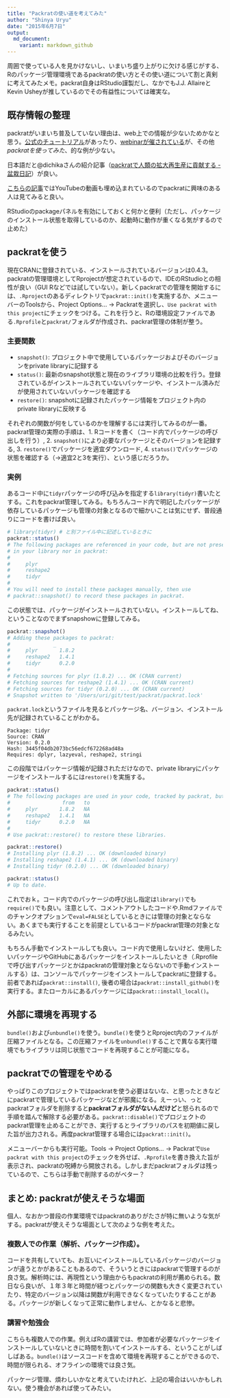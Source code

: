```yaml
---
title: "Packratの使い道を考えてみた"
author: "Shinya Uryu"
date: "2015年6月7日"
output: 
  md_document:
    variant: markdown_github
---
```


周囲で使っている人を見かけないし、いまいち盛り上がりに欠ける感じがする、Rのパッケージ管理環境であるpackratの使い方とその使い道について割と真剣に考えてみたメモ。packrat自身はRStudio謹製だし、なかでもJ.J. AllaireとKevin Usheyが推しているのでその有益性については確実な。

## 既存情報の整理

packratがいまいち普及していない理由は、web上での情報が少ないためかなと思う。[公式のチュートリアル](http://rstudio.github.io/packrat/)があったり、[webinarが催されている](http://rstudio.github.io/packrat/webinar/packrat-webinar-2014.html#1)が、その他*packratを使ってみた*、的な例が少ない。

日本語だと@dichikaさんの紹介記事（[packratで人類の拡大再生産に貢献する - 盆栽日記](http://d.hatena.ne.jp/dichika/20131220/p1)）が良い。

[こちらの記事](http://datascience.la/packrat-presentation-at-user-2014/)ではYouTubeの動画も埋め込まれているのでpackratに興味のある人は見てみると良い。

RStudioのpackageパネルを有効にしておくと何かと便利（ただし、パッケージのインストール状態を取得しているのか、起動時に動作が重くなる気がするので止めた）

## packratを使う

現在CRANに登録されている、インストールされているバージョンは0.4.3。packratの管理環境としてRprojectが想定されているので、IDEのRStudioとの相性が良い（GUI Rなどでは試していない）。新しくpackratでの管理を開始するには、`.Rproject`のあるディレクトリで`packrat::init()`を実施するか、メニューバーのToolsから、Project Options... -> Packratを選択し、`Use packrat with this project`にチェックをつける。これを行うと、Rの環境設定ファイルである`.Rprofile`と`packrat/`フォルダが作成され、packrat管理の体制が整う。

### 主要関数

* `snapshot()`: プロジェクト中で使用しているパッケージおよびそのバージョンをprivate libraryに記録する
* `status()`: 最新のsnapshot状態と現在のライブラリ環境の比較を行う。登録されているがインストールされていないパッケージや、インストール済みだが使用されていないパッケージを確認する
* `restore()`: snapshotに記録されたパッケージ情報をプロジェクト内のprivate libraryに反映する

それぞれの関数が何をしているのかを理解するには実行してみるのが一番。packrat管理の実際の手順は、1. Rコードを書く（コード内でパッケージの呼び出しを行う）, 2. `snapshot()`により必要なパッケージとそのバージョンを記録する, 3. `restore()`でパッケージを適宜ダウンロード, 4. `status()`でパッケージの状態を確認する（→適宜2と3を実行）、という感じだろうか。

### 実例

あるコード中に`tidyr`パッケージの呼び込みを指定する`library(tidyr)`書いたとする。これをpackrat管理してみる。もちろんコード内で明記したパッケージが依存しているパッケージも管理の対象となるので細かいことは気にせず、普段通りにコードを書けば良い。

```r
# library(tidyr) # と別ファイル中に記述しているときに
packrat::status()
# The following packages are referenced in your code, but are not present
# in your library nor in packrat:
# 
#     plyr
#     reshape2
#     tidyr
# 
# You will need to install these packages manually, then use
# packrat::snapshot() to record these packages in packrat.
```

この状態では、パッケージがインストールされていない。インストールしてね、ということなのでまずsnapshowに登録してみる。

```r
packrat::snapshot()
# Adding these packages to packrat:
#              _      
#     plyr       1.8.2
#     reshape2   1.4.1
#     tidyr      0.2.0
# 
# Fetching sources for plyr (1.8.2) ... OK (CRAN current)
# Fetching sources for reshape2 (1.4.1) ... OK (CRAN current)
# Fetching sources for tidyr (0.2.0) ... OK (CRAN current)
# Snapshot written to '/Users/uri/git/test/packrat/packrat.lock'
```

`packrat.lock`というファイルを見るとパッケージ名、バージョン、インストール先が記録されていることがわかる。

```
Package: tidyr
Source: CRAN
Version: 0.2.0
Hash: 3445f04db2073bc56edcf672268ad48a
Requires: dplyr, lazyeval, reshape2, stringi
```

この段階ではパッケージ情報が記録されただけなので、private libraryにパッケージをインストールするには`restore()`を実施する。

```r
packrat::status()
# The following packages are used in your code, tracked by packrat, but no longer present in your library:
#                 from   to
#     plyr       1.8.2   NA
#     reshape2   1.4.1   NA
#     tidyr      0.2.0   NA
# 
# Use packrat::restore() to restore these libraries.

packrat::restore()
# Installing plyr (1.8.2) ... OK (downloaded binary)
# Installing reshape2 (1.4.1) ... OK (downloaded binary)
# Installing tidyr (0.2.0) ... OK (downloaded binary)

packrat::status()
# Up to date.
```

これでおｋ。コード内でのパッケージの呼び出し指定は`library()`でも`require()`でも良い。注意として、コメントアウトしたコードや.Rmdファイルでのチャンクオプションで`eval=FALSE`としているときには管理の対象とならない。あくまでも実行することを前提としているコードがpackrat管理の対象となるみたい。

もちろん手動でインストールしても良い。コード内で使用しないけど、使用したいパッケージやGitHubにあるパッケージをインストールしたいとき（.Rprofileで呼び出すパッケージとかはpackratの管理対象とならないので手動インストールする）は、コンソールでパッケージをインストールしてpackratに登録する。前者であれば`packrat::install()`, 後者の場合は`packrat::install_github()`を実行する。またローカルにあるパッケージには`packrat::install_local()`。

## 外部に環境を再現する

`bundle()`および`unbundle()`を使う。`bundle()`を使うとRproject内のファイルが圧縮ファイルとなる。この圧縮ファイルを`unbundle()`することで異なる実行環境でもライブラリは同じ状態でコードを再現することが可能になる。

## packratでの管理をやめる

やっぱりこのプロジェクトではpackratを使う必要はないな、と思ったときなどにpackratで管理しているパッケージなどが邪魔になる。えーっい、っとpackratフォルダを削除すると**packratフォルダがないんだけど**と怒られるので手順を踏んで解除する必要がある。`packrat::disable()`でプロジェクトのpackrat管理を止めることができ、実行するとライブラリのパスを初期値に戻した旨が出力される。再度packrat管理する場合には`packrat::init()`。

メニューバーからも実行可能。Tools -> Project Options... -> Packratで`Use packrat with this project`のチェックを外せば、`.Rprofile`を書き換えた旨が表示され、packratの呪縛から開放される。しかしまだpackratフォルダは残っているので、こちらは手動で削除するのがベター？

## まとめ: packratが使えそうな場面

個人、なおかつ普段の作業環境ではpackratのありがたさが特に無いような気がする。packratが使えそうな場面として次のような例を考えた。

### 複数人での作業（解析、パッケージ作成）。

コードを共有していても、お互いにインストールしているパッケージのバージョンが違うとかがあることもあるので、そういうときにはpackratで管理するのが良さ気。解析時には、再現性という理由からもpackratの利用が薦められる。数日なら良いが、１年３年と時間が経つとパッケージの関数も大きく変更されていたり、特定のバージョン以降は関数が利用できなくなっていたりすることがある。パッケージが新しくなって正常に動作しません、とかなると悲惨。

### 講習や勉強会

こちらも複数人での作業。例えばRの講習では、参加者が必要なパッケージをインストールしていないときに時間を割いてインストールする、ということがしばしばある。`bundle()`はソースコードを含めて環境を再現することができるので、時間が限られる、オフラインの環境では良さ気。

パッケージ管理、煩わしいかなと考えていたけれど、上記の場合はいいかもしれない。使う機会があれば使ってみたい。
